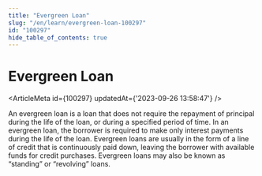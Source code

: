 ```yaml
---
title: "Evergreen Loan"
slug: "/en/learn/evergreen-loan-100297"
id: "100297"
hide_table_of_contents: true
---
```



# Evergreen Loan

<ArticleMeta id={100297} updatedAt={'2023-09-26 13:58:47'} />
<div className='border-solid border-b border-t-0 my-4 border-[var(--ifm-color-gray-300)]' />

An evergreen loan is a loan that does not require the repayment of principal during the life of the loan, or during a specified period of time. In an evergreen loan, the borrower is required to make only interest payments during the life of the loan. Evergreen loans are usually in the form of a line of credit that is continuously paid down, leaving the borrower with available funds for credit purchases. Evergreen loans may also be known as “standing” or “revolving” loans.
